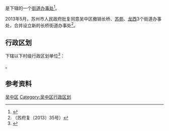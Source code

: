 {{中国乡级行政区|32/05/06/001/000}}

'''{{PAGENAMEBASE}}'''是{{PRC admin/fullname|32/05/06/001/000|3}}下辖的一个[[街道办事处|街道办事处]]<ref>{{PRC admin/ref sgc|{{PRC admin/parent|32/05/06/001/000}}}}</ref>。

2013年5月，苏州市人民政府批复同意吴中区撤销长桥、[[苏苑街道|苏苑]]、[[龙西街道|龙西]]3个街道办事处，合并设立新的长桥街道办事处<ref>（苏府复〔2013〕35号）</ref>。

== 行政区划 ==
{{PAGENAMEBASE}}下辖以下村级行政区划单位<ref>{{PRC admin/ref sgc|32/05/06/001/000}}</ref>：

{{PRC admin/children|32/05/06/001/000}}。

== 参考资料 ==
{{reflist}}

{{江苏省苏州市吴中区行政区划}}
{{江苏行政区划小作品}}

[[Category:苏州市街道|吴中区]]
[[Category:吴中区行政区划|Category:吴中区行政区划]]